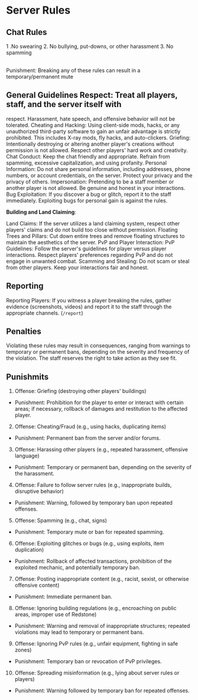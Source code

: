 # Server Rules

## Chat Rules

1 .No swearing 2. No bullying, put-downs, or other harassment 3. No spamming

<br />
Punishment: Breaking any of these rules can result in a temporary/permanent mute

## General Guidelines Respect: Treat all players, staff, and the server itself with

respect. Harassment, hate speech, and offensive behavior will not be tolerated. Cheating
and Hacking: Using client-side mods, hacks, or any unauthorized third-party software
to gain an unfair advantage is strictly prohibited. This includes X-ray mods, fly
hacks, and auto-clickers. Griefing: Intentionally destroying or altering another
player's creations without permission is not allowed. Respect other players' hard
work and creativity. Chat Conduct: Keep the chat friendly and appropriate. Refrain
from spamming, excessive capitalization, and using profanity. Personal Information:
Do not share personal information, including addresses, phone numbers, or account
credentials, on the server. Protect your privacy and the privacy of others. Impersonation:
Pretending to be a staff member or another player is not allowed. Be genuine and
honest in your interactions. Bug Exploitation: If you discover a bug or glitch, report
it to the staff immediately. Exploiting bugs for personal gain is against the rules. <br />

**Building and Land Claiming**:

Land Claims: If the server utilizes a land claiming system, respect other players' claims and do not build too close without permission.
Floating Trees and Pillars: Cut down entire trees and remove floating structures to maintain the aesthetics of the server.
PvP and Player Interaction:
PvP Guidelines: Follow the server's guidelines for player versus player interactions. Respect players' preferences regarding PvP and do not engage in unwanted combat.
Scamming and Stealing: Do not scam or steal from other players. Keep your interactions fair and honest.

## Reporting

Reporting Players: If you witness a player breaking the rules, gather evidence (screenshots, videos)
and report it to the staff through the appropriate channels. (`/report`)

## Penalties

Violating these rules may result in consequences, ranging from warnings to temporary or permanent bans, depending on the severity and frequency of the violation. The staff reserves the right to take action as they see fit.

## Punishmits

1. Offense: Griefing (destroying other players' buildings)

- Punishment: Prohibition for the player to enter or interact with certain areas; if necessary, rollback of damages and restitution to the affected player.

2. Offense: Cheating/Fraud (e.g., using hacks, duplicating items)

- Punishment: Permanent ban from the server and/or forums.

3. Offense: Harassing other players (e.g., repeated harassment, offensive language)

- Punishment: Temporary or permanent ban, depending on the severity of the harassment.

4. Offense: Failure to follow server rules (e.g., inappropriate builds, disruptive behavior)

- Punishment: Warning, followed by temporary ban upon repeated offenses.

5. Offense: Spamming (e.g., chat, signs)

- Punishment: Temporary mute or ban for repeated spamming.

6. Offense: Exploiting glitches or bugs (e.g., using exploits, item duplication)

- Punishment: Rollback of affected transactions, prohibition of the exploited mechanic, and potentially temporary ban.

7. Offense: Posting inappropriate content (e.g., racist, sexist, or otherwise offensive content)

- Punishment: Immediate permanent ban.

8. Offense: Ignoring building regulations (e.g., encroaching on public areas, improper use of Redstone)

- Punishment: Warning and removal of inappropriate structures; repeated violations may lead to temporary or permanent bans.

9. Offense: Ignoring PvP rules (e.g., unfair equipment, fighting in safe zones)

- Punishment: Temporary ban or revocation of PvP privileges.

10. Offense: Spreading misinformation (e.g., lying about server rules or players)

- Punishment: Warning followed by temporary ban for repeated offenses.
